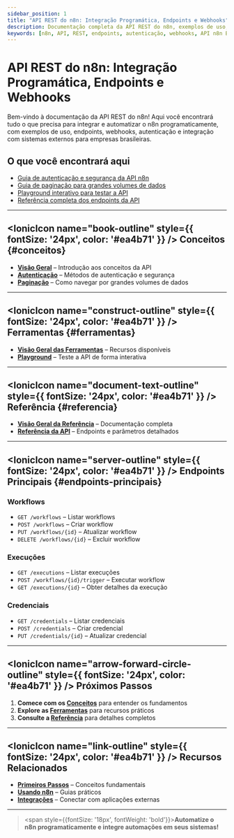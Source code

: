 ---
sidebar_position: 1
title: "API REST do n8n: Integração Programática, Endpoints e Webhooks"
description: Documentação completa da API REST do n8n, exemplos de uso, integração programática, endpoints, webhooks e autenticação para automação empresarial.
keywords: [n8n, API, REST, endpoints, autenticação, webhooks, API n8n Brasil, documentação REST, integração programática, exemplos de uso, integração com sistemas externos]
---


# API REST do n8n: Integração Programática, Endpoints e Webhooks

Bem-vindo à documentação da API REST do n8n! Aqui você encontrará tudo o que precisa para integrar e automatizar o n8n programaticamente, com exemplos de uso, endpoints, webhooks, autenticação e integração com sistemas externos para empresas brasileiras.

## O que você encontrará aqui

- [Guia de autenticação e segurança da API n8n](./conceitos/autenticacao)
- [Guia de paginação para grandes volumes de dados](./conceitos/paginacao)
- [Playground interativo para testar a API](./ferramentas/playground)
- [Referência completa dos endpoints da API](./referencia/referencia-api)

---

## <IonicIcon name="book-outline" style={{ fontSize: '24px', color: '#ea4b71' }} /> Conceitos {#conceitos}

- **[Visão Geral](./conceitos/)** – Introdução aos conceitos da API
- **[Autenticação](./conceitos/autenticacao)** – Métodos de autenticação e segurança
- **[Paginação](./conceitos/paginacao)** – Como navegar por grandes volumes de dados

---

## <IonicIcon name="construct-outline" style={{ fontSize: '24px', color: '#ea4b71' }} /> Ferramentas {#ferramentas}

- **[Visão Geral das Ferramentas](./ferramentas/)** – Recursos disponíveis
- **[Playground](./ferramentas/playground)** – Teste a API de forma interativa

---

## <IonicIcon name="document-text-outline" style={{ fontSize: '24px', color: '#ea4b71' }} /> Referência {#referencia}

- **[Visão Geral da Referência](./referencia/)** – Documentação completa
- **[Referência da API](./referencia/referencia-api)** – Endpoints e parâmetros detalhados

---

## <IonicIcon name="server-outline" style={{ fontSize: '24px', color: '#ea4b71' }} /> Endpoints Principais {#endpoints-principais}

### Workflows
- `GET /workflows` – Listar workflows
- `POST /workflows` – Criar workflow
- `PUT /workflows/{id}` – Atualizar workflow
- `DELETE /workflows/{id}` – Excluir workflow

### Execuções
- `GET /executions` – Listar execuções
- `POST /workflows/{id}/trigger` – Executar workflow
- `GET /executions/{id}` – Obter detalhes da execução

### Credenciais
- `GET /credentials` – Listar credenciais
- `POST /credentials` – Criar credencial
- `PUT /credentials/{id}` – Atualizar credencial

---

## <IonicIcon name="arrow-forward-circle-outline" style={{ fontSize: '24px', color: '#ea4b71' }} /> Próximos Passos

1. **Comece com os [Conceitos](./conceitos/)** para entender os fundamentos
2. **Explore as [Ferramentas](./ferramentas/)** para recursos práticos
3. **Consulte a [Referência](./referencia/)** para detalhes completos

---

## <IonicIcon name="link-outline" style={{ fontSize: '24px', color: '#ea4b71' }} /> Recursos Relacionados

- **[Primeiros Passos](../primeiros-passos/guia-instalacao)** – Conceitos fundamentais
- **[Usando n8n](../usando-n8n)** – Guias práticos
- **[Integrações](../integracoes)** – Conectar com aplicações externas

---

> <span style={{fontSize: '18px', fontWeight: 'bold'}}>**Automatize o n8n programaticamente e integre automações em seus sistemas!**</span>

